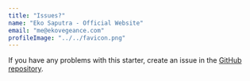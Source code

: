 ```yaml
---
title: "Issues?"
name: "Eko Saputra - Official Website"
email: "me@ekovegeance.com"
profileImage: "../../favicon.png"
---
```



If you have any problems with this starter, create an issue in the <a href="https://github.com/ekovegeance" target="_blank" rel="nofollow noopener noreferrer" aria-label="External Link"><Underlining>GitHub repository</Underlining></a>.
